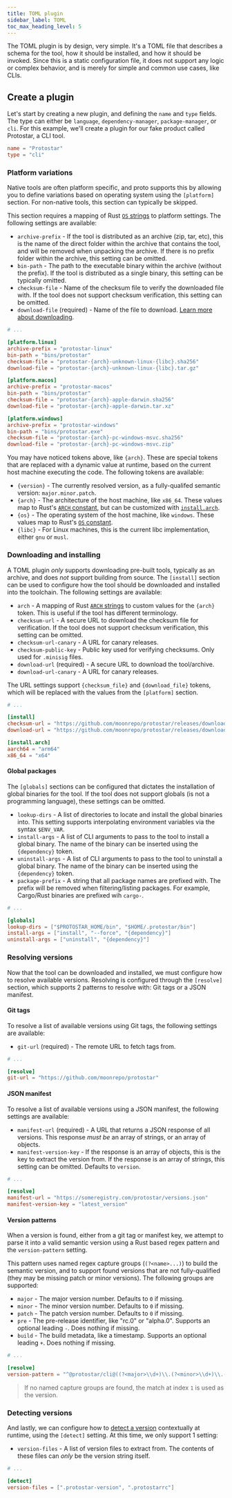 ```yaml
---
title: TOML plugin
sidebar_label: TOML
toc_max_heading_level: 5
---
```


The TOML plugin is by design, very simple. It's a TOML file that describes a schema for the tool,
how it should be installed, and how it should be invoked. Since this is a static configuration file,
it does not support any logic or complex behavior, and is merely for simple and common use cases,
like CLIs.

## Create a plugin

Let's start by creating a new plugin, and defining the `name` and `type` fields. The type can either
be `language`, `dependency-manager`, `package-manager`, or `cli`. For this example, we'll create a
plugin for our fake product called Protostar, a CLI tool.

```toml title="protostar.toml"
name = "Protostar"
type = "cli"
```

### Platform variations

Native tools are often platform specific, and proto supports this by allowing you to define
variations based on operating system using the `[platform]` section. For non-native tools, this
section can typically be skipped.

This section requires a mapping of Rust
[`OS` strings](https://doc.rust-lang.org/std/env/consts/constant.OS.html) to platform settings. The
following settings are available:

- `archive-prefix` - If the tool is distributed as an archive (zip, tar, etc), this is the name of
  the direct folder within the archive that contains the tool, and will be removed when unpacking
  the archive. If there is no prefix folder within the archive, this setting can be omitted.
- `bin-path` - The path to the executable binary within the archive (without the prefix). If the
  tool is distributed as a single binary, this setting can be typically omitted.
- `checksum-file` - Name of the checksum file to verify the downloaded file with. If the tool does
  not support checksum verification, this setting can be omitted.
- `download-file` (required) - Name of the file to download.
  [Learn more about downloading](#downloading-and-installing).

```toml title="protostar.toml"
# ...

[platform.linux]
archive-prefix = "protostar-linux"
bin-path = "bins/protostar"
checksum-file = "protostar-{arch}-unknown-linux-{libc}.sha256"
download-file = "protostar-{arch}-unknown-linux-{libc}.tar.gz"

[platform.macos]
archive-prefix = "protostar-macos"
bin-path = "bins/protostar"
checksum-file = "protostar-{arch}-apple-darwin.sha256"
download-file = "protostar-{arch}-apple-darwin.tar.xz"

[platform.windows]
archive-prefix = "protostar-windows"
bin-path = "bins/protostar.exe"
checksum-file = "protostar-{arch}-pc-windows-msvc.sha256"
download-file = "protostar-{arch}-pc-windows-msvc.zip"
```

You may have noticed tokens above, like `{arch}`. These are special tokens that are replaced with a
dynamic value at runtime, based on the current host machine executing the code. The following tokens
are available:

- `{version}` - The currently resolved version, as a fully-qualifed semantic version:
  `major.minor.patch`.
- `{arch}` - The architecture of the host machine, like `x86_64`. These values map to Rust's
  [`ARCH` constant](https://doc.rust-lang.org/std/env/consts/constant.ARCH.html), but can be
  customized with [`install.arch`](#downloading-and-installing).
- `{os}` - The operating system of the host machine, like `windows`. These values map to Rust's
  [`OS` constant](https://doc.rust-lang.org/std/env/consts/constant.OS.html).
- `{libc}` - For Linux machines, this is the current libc implementation, either `gnu` or `musl`.

### Downloading and installing

A TOML plugin _only_ supports downloading pre-built tools, typically as an archive, and does _not_
support building from source. The `[install]` section can be used to configure how the tool should
be downloaded and installed into the toolchain. The following settings are available:

- `arch` - A mapping of Rust
  [`ARCH` strings](https://doc.rust-lang.org/std/env/consts/constant.ARCH.html) to custom values for
  the `{arch}` token. This is useful if the tool has different terminology.
- `checksum-url` - A secure URL to download the checksum file for verification. If the tool does not
  support checksum verification, this setting can be omitted.
- `checksum-url-canary` - A URL for canary releases.
- `checksum-public-key` - Public key used for verifying checksums. Only used for `.minisig` files.
- `download-url` (required) - A secure URL to download the tool/archive.
- `download-url-canary` - A URL for canary releases.

The URL settings support `{checksum_file}` and `{download_file}` tokens, which will be replaced with
the values from the `[platform]` section.

```toml title="protostar.toml"
# ...

[install]
checksum-url = "https://github.com/moonrepo/protostar/releases/download/v{version}/{checksum_file}"
download-url = "https://github.com/moonrepo/protostar/releases/download/v{version}/{download_file}"

[install.arch]
aarch64 = "arm64"
x86_64 = "x64"
```

#### Global packages

The `[globals]` sections can be configured that dictates the installation of global binaries for the
tool. If the tool does not support globals (is not a programming language), these settings can be
omitted.

- `lookup-dirs` - A list of directories to locate and install the global binaries into. This setting
  supports interpolating environment variables via the syntax `$ENV_VAR`.
- `install-args` - A list of CLI arguments to pass to the tool to install a global binary. The name
  of the binary can be inserted using the `{dependency}` token.
- `uninstall-args` - A list of CLI arguments to pass to the tool to uninstall a global binary. The
  name of the binary can be inserted using the `{dependency}` token.
- `package-prefix` - A string that all package names are prefixed with. The prefix will be removed
  when filtering/listing packages. For example, Cargo/Rust binaries are prefixed wih `cargo-`.

```toml title="protostar.toml"
# ...

[globals]
lookup-dirs = ["$PROTOSTAR_HOME/bin", "$HOME/.protostar/bin"]
install-args = ["install", "--force", "{dependency}"]
uninstall-args = ["uninstall", "{dependency}"]
```

### Resolving versions

Now that the tool can be downloaded and installed, we must configure how to resolve available
versions. Resolving is configured through the `[resolve]` section, which supports 2 patterns to
resolve with: Git tags or a JSON manifest.

#### Git tags

To resolve a list of available versions using Git tags, the following settings are available:

- `git-url` (required) - The remote URL to fetch tags from.

```toml title="protostar.toml"
# ...

[resolve]
git-url = "https://github.com/moonrepo/protostar"
```

#### JSON manifest

To resolve a list of available versions using a JSON manifest, the following settings are available:

- `manifest-url` (required) - A URL that returns a JSON response of all versions. This response
  _must be_ an array of strings, or an array of objects.
- `manifest-version-key` - If the response is an array of objects, this is the key to extract the
  version from. If the response is an array of strings, this setting can be omitted. Defaults to
  `version`.

```toml title="protostar.toml"
# ...

[resolve]
manifest-url = "https://someregistry.com/protostar/versions.json"
manifest-version-key = "latest_version"
```

#### Version patterns

When a version is found, either from a git tag or manifest key, we attempt to parse it into a valid
semantic version using a Rust based regex pattern and the `version-pattern` setting.

This pattern uses named regex capture groups (`(?<name>...)`) to build the semantic version, and to
support found versions that are not fully-qualified (they may be missing patch or minor versions).
The following groups are supported:

- `major` - The major version number. Defaults to `0` if missing.
- `minor` - The minor version number. Defaults to `0` if missing.
- `patch` - The patch version number. Defaults to `0` if missing.
- `pre` - The pre-release identifier, like "rc.0" or "alpha.0". Supports an optional leading `-`.
  Does nothing if missing.
- `build` - The build metadata, like a timestamp. Supports an optional leading `+`. Does nothing if
  missing.

```toml title="protostar.toml"
# ...

[resolve]
version-pattern = "^@protostar/cli@((?<major>\\d+)\\.(?<minor>\\d+)\\.(?<patch>\\d+))"
```

> If no named capture groups are found, the match at index `1` is used as the version.

### Detecting versions

And lastly, we can configure how to [detect a version](./detection) contextually at runtime, using
the `[detect]` setting. At this time, we only support 1 setting:

- `version-files` - A list of version files to extract from. The contents of these files can _only_
  be the version string itself.

```toml title="protostar.toml"
# ...

[detect]
version-files = [".protostar-version", ".protostarrc"]
```
